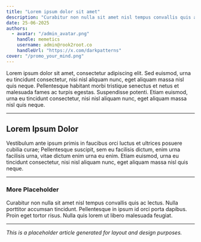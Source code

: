 ```yaml
---
title: "Lorem ipsum dolor sit amet"
description: "Curabitur non nulla sit amet nisl tempus convallis quis ac lectus. Nulla porttitor accumsan tincidunt. Pellentesque in ipsum id orci porta dapibus. Proin eget tortor risus. Nulla quis lorem ut libero malesuada feugiat."
date: 25-06-2025
authors:
  - avatar: "/admin_avatar.png"
    handle: memetics
    username: admin@rook2root.co
    handleUrl: "https://x.com/darkpatterns"
cover: "/promo_your_mind.png"
---
```


Lorem ipsum dolor sit amet, consectetur adipiscing elit. Sed euismod, urna eu tincidunt consectetur, nisi nisl aliquam nunc, eget aliquam massa nisl quis neque. Pellentesque habitant morbi tristique senectus et netus et malesuada fames ac turpis egestas. Suspendisse potenti. Etiam euismod, urna eu tincidunt consectetur, nisi nisl aliquam nunc, eget aliquam massa nisl quis neque.

---

## Lorem Ipsum Dolor

Vestibulum ante ipsum primis in faucibus orci luctus et ultrices posuere cubilia curae; Pellentesque suscipit, sem eu facilisis dictum, enim urna facilisis urna, vitae dictum enim urna eu enim. Etiam euismod, urna eu tincidunt consectetur, nisi nisl aliquam nunc, eget aliquam massa nisl quis neque.

---

### More Placeholder

Curabitur non nulla sit amet nisl tempus convallis quis ac lectus. Nulla porttitor accumsan tincidunt. Pellentesque in ipsum id orci porta dapibus. Proin eget tortor risus. Nulla quis lorem ut libero malesuada feugiat.

---

*This is a placeholder article generated for layout and design purposes.*
